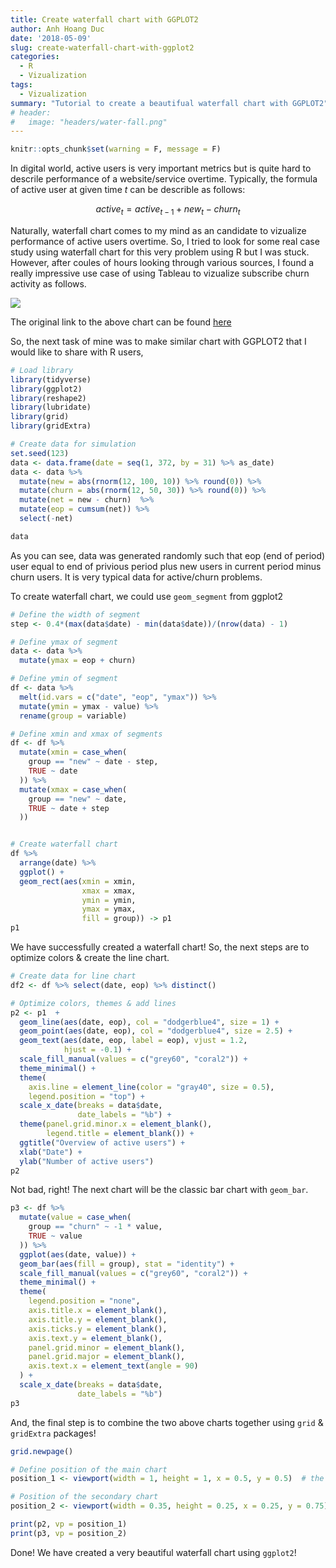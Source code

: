 ```yaml
---
title: Create waterfall chart with GGPLOT2
author: Anh Hoang Duc
date: '2018-05-09'
slug: create-waterfall-chart-with-ggplot2
categories:
  - R
  - Vizualization
tags: 
  - Vizualization
summary: "Tutorial to create a beautifual waterfall chart with GGPLOT2"
# header:
#   image: "headers/water-fall.png"
---
```


```r
knitr::opts_chunk$set(warning = F, message = F)
```


In digital world, active users is very important metrics but is quite hard to descrile performance of a website/service overtime. Typically, the formula of active user at given time *t* can be describle as follows:

$$active_{t} = active_{t-1} + new_{t} - churn_{t}$$

Naturally, waterfall chart comes to my mind as an candidate to vizualize performance of active users overtime. So, I tried to look for some real case study using waterfall chart for this very problem using R but I was stuck. However, after coules of hours looking through various sources, I found a really impressive use case of using Tableau to vizualize subscribe churn activity as follows.

![](/img/20180509-subscribe-activity.png)

The original link to the above chart can be found [here](https://public.tableau.com/views/CH24_BBOD_ChurnTurnover/SubscriberChurnAnalysis)

So, the next task of mine was to make similar chart with GGPLOT2 that I would like to share with R users,

```r
# Load library
library(tidyverse)
library(ggplot2)
library(reshape2)
library(lubridate)
library(grid)
library(gridExtra)

# Create data for simulation
set.seed(123)
data <- data.frame(date = seq(1, 372, by = 31) %>% as_date)
data <- data %>% 
  mutate(new = abs(rnorm(12, 100, 10)) %>% round(0)) %>% 
  mutate(churn = abs(rnorm(12, 50, 30)) %>% round(0)) %>% 
  mutate(net = new - churn)  %>% 
  mutate(eop = cumsum(net)) %>% 
  select(-net)

data
```

As you can see, data was generated randomly such that eop (end of period) user equal to end of privious period plus new users in current period minus churn users. It is very typical data for active/churn problems.

To create waterfall chart, we could use `geom_segment` from ggplot2 

```r
# Define the width of segment
step <- 0.4*(max(data$date) - min(data$date))/(nrow(data) - 1)

# Define ymax of segment
data <- data %>% 
  mutate(ymax = eop + churn)

# Define ymin of segment
df <- data %>% 
  melt(id.vars = c("date", "eop", "ymax")) %>% 
  mutate(ymin = ymax - value) %>% 
  rename(group = variable)

# Define xmin and xmax of segments
df <- df %>% 
  mutate(xmin = case_when(
    group == "new" ~ date - step,
    TRUE ~ date 
  )) %>% 
  mutate(xmax = case_when(
    group == "new" ~ date,
    TRUE ~ date + step
  ))


# Create waterfall chart
df %>% 
  arrange(date) %>% 
  ggplot() +
  geom_rect(aes(xmin = xmin,
                xmax = xmax,
                ymin = ymin,
                ymax = ymax,
                fill = group)) -> p1
p1
```

We have successfully created a waterfall chart! So, the next steps are to optimize colors & create the line chart.

```r
# Create data for line chart
df2 <- df %>% select(date, eop) %>% distinct()

# Optimize colors, themes & add lines
p2 <- p1  + 
  geom_line(aes(date, eop), col = "dodgerblue4", size = 1) +
  geom_point(aes(date, eop), col = "dodgerblue4", size = 2.5) +
  geom_text(aes(date, eop, label = eop), vjust = 1.2, 
            hjust = -0.1) +
  scale_fill_manual(values = c("grey60", "coral2")) +
  theme_minimal() +
  theme(
    axis.line = element_line(color = "gray40", size = 0.5),
    legend.position = "top") +
  scale_x_date(breaks = data$date,
               date_labels = "%b") +
  theme(panel.grid.minor.x = element_blank(),
        legend.title = element_blank()) +
  ggtitle("Overview of active users") +
  xlab("Date") + 
  ylab("Number of active users")
p2
```

Not bad, right! The next chart will be the classic bar chart with `geom_bar`.

```r
p3 <- df %>% 
  mutate(value = case_when(
    group == "churn" ~ -1 * value,
    TRUE ~ value
  )) %>% 
  ggplot(aes(date, value)) +
  geom_bar(aes(fill = group), stat = "identity") +
  scale_fill_manual(values = c("grey60", "coral2")) +
  theme_minimal() +
  theme(
    legend.position = "none",
    axis.title.x = element_blank(),
    axis.title.y = element_blank(),
    axis.ticks.y = element_blank(),
    axis.text.y = element_blank(),
    panel.grid.minor = element_blank(),
    panel.grid.major = element_blank(),
    axis.text.x = element_text(angle = 90)
  ) +
  scale_x_date(breaks = data$date,
               date_labels = "%b") 
p3
```

And, the final step is to combine the two above charts together using `grid` & `gridExtra` packages!

```r
grid.newpage()

# Define position of the main chart
position_1 <- viewport(width = 1, height = 1, x = 0.5, y = 0.5)  # the larger map

# Position of the secondary chart
position_2 <- viewport(width = 0.35, height = 0.25, x = 0.25, y = 0.75)  

print(p2, vp = position_1)
print(p3, vp = position_2)
```

Done! We have created a very beautiful waterfall chart using `ggplot2`! 

